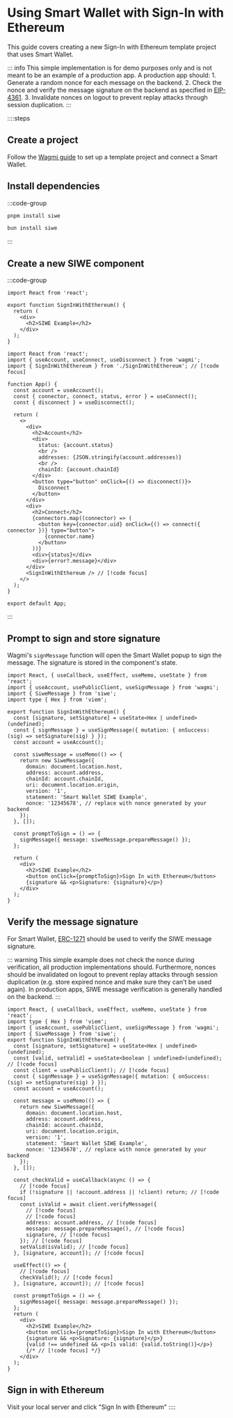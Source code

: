# Using Smart Wallet with Sign-In with Ethereum

This guide covers creating a new Sign-In with Ethereum template project that uses Smart Wallet.

::: info
This simple implementation is for demo purposes only and is not meant to be an example of a
production app. A production app should: 1. Generate a random nonce for each message on the
backend. 2. Check the nonce and verify the message signature on the backend as specified in
[EIP-4361](https://eips.ethereum.org/EIPS/eip-4361). 3. Invalidate nonces on logout to prevent
replay attacks through session duplication.
:::

::::steps

## Create a project

Follow the [Wagmi guide](/guides/create-app/using-wagmi) to set up a template project and connect a Smart Wallet.

## Install dependencies

:::code-group

```bash [pnpm]
pnpm install siwe
```

```bash [bun]
bun install siwe
```

:::

## Create a new SIWE component

:::code-group

```tsx twoslash [src/SignInWithEthereum.tsx]
import React from 'react';

export function SignInWithEthereum() {
  return (
    <div>
      <h2>SIWE Example</h2>
    </div>
  );
}
```

```tsx [src/App.tsx]
import React from 'react';
import { useAccount, useConnect, useDisconnect } from 'wagmi';
import { SignInWithEthereum } from './SignInWithEthereum'; // [!code focus]

function App() {
  const account = useAccount();
  const { connector, connect, status, error } = useConnect();
  const { disconnect } = useDisconnect();

  return (
    <>
      <div>
        <h2>Account</h2>
        <div>
          status: {account.status}
          <br />
          addresses: {JSON.stringify(account.addresses)}
          <br />
          chainId: {account.chainId}
        </div>
        <button type="button" onClick={() => disconnect()}>
          Disconnect
        </button>
      </div>
      <div>
        <h2>Connect</h2>
        {connectors.map((connector) => (
          <button key={connector.uid} onClick={() => connect({ connector })} type="button">
            {connector.name}
          </button>
        ))}
        <div>{status}</div>
        <div>{error?.message}</div>
      </div>
      <SignInWithEthereum /> // [!code focus]
    </>
  );
}

export default App;
```

:::

## Prompt to sign and store signature

Wagmi's `signMessage` function will open the Smart Wallet popup to sign the message. The signature is stored in the component's state.

```tsx twoslash [src/SignInWithEthereum.tsx]
import React, { useCallback, useEffect, useMemo, useState } from 'react';
import { useAccount, usePublicClient, useSignMessage } from 'wagmi';
import { SiweMessage } from 'siwe';
import type { Hex } from 'viem';

export function SignInWithEthereum() {
  const [signature, setSignature] = useState<Hex | undefined>(undefined);
  const { signMessage } = useSignMessage({ mutation: { onSuccess: (sig) => setSignature(sig) } });
  const account = useAccount();

  const siweMessage = useMemo(() => {
    return new SiweMessage({
      domain: document.location.host,
      address: account.address,
      chainId: account.chainId,
      uri: document.location.origin,
      version: '1',
      statement: 'Smart Wallet SIWE Example',
      nonce: '12345678', // replace with nonce generated by your backend
    });
  }, []);

  const promptToSign = () => {
    signMessage({ message: siweMessage.prepareMessage() });
  };

  return (
    <div>
      <h2>SIWE Example</h2>
      <button onClick={promptToSign}>Sign In with Ethereum</button>
      {signature && <p>Signature: {signature}</p>}
    </div>
  );
}
```

## Verify the message signature

For Smart Wallet, [ERC-1271](https://eips.ethereum.org/EIPS/eip-1271) should be used to verify the SIWE message signature.

::: warning
This simple example does not check the nonce during verification, all production implementations
should. Furthermore, nonces should be invalidated on logout to prevent replay attacks through
session duplication (e.g. store expired nonce and make sure they can't be used again). In
production apps, SIWE message verification is generally handled on the backend.
:::

```tsx twoslash [src/SignInWithEthereum.tsx]
import React, { useCallback, useEffect, useMemo, useState } from 'react';
import type { Hex } from 'viem';
import { useAccount, usePublicClient, useSignMessage } from 'wagmi';
import { SiweMessage } from 'siwe';
export function SignInWithEthereum() {
  const [signature, setSignature] = useState<Hex | undefined>(undefined);
  const [valid, setValid] = useState<boolean | undefined>(undefined); // [!code focus]
  const client = usePublicClient(); // [!code focus]
  const { signMessage } = useSignMessage({ mutation: { onSuccess: (sig) => setSignature(sig) } });
  const account = useAccount();

  const message = useMemo(() => {
    return new SiweMessage({
      domain: document.location.host,
      address: account.address,
      chainId: account.chainId,
      uri: document.location.origin,
      version: '1',
      statement: 'Smart Wallet SIWE Example',
      nonce: '12345678', // replace with nonce generated by your backend
    });
  }, []);

  const checkValid = useCallback(async () => {
    // [!code focus]
    if (!signature || !account.address || !client) return; // [!code focus]
    const isValid = await client.verifyMessage({
      // [!code focus]
      // [!code focus]
      address: account.address, // [!code focus]
      message: message.prepareMessage(), // [!code focus]
      signature, // [!code focus]
    }); // [!code focus]
    setValid(isValid); // [!code focus]
  }, [signature, account]); // [!code focus]

  useEffect(() => {
    // [!code focus]
    checkValid(); // [!code focus]
  }, [signature, account]); // [!code focus]

  const promptToSign = () => {
    signMessage({ message: message.prepareMessage() });
  };
  return (
    <div>
      <h2>SIWE Example</h2>
      <button onClick={promptToSign}>Sign In with Ethereum</button>
      {signature && <p>Signature: {signature}</p>}
      {valid !== undefined && <p>Is valid: {valid.toString()}</p>}
      {/* // [!code focus] */}
    </div>
  );
}
```

## Sign in with Ethereum

Visit your local server and click "Sign In with Ethereum"
::::
